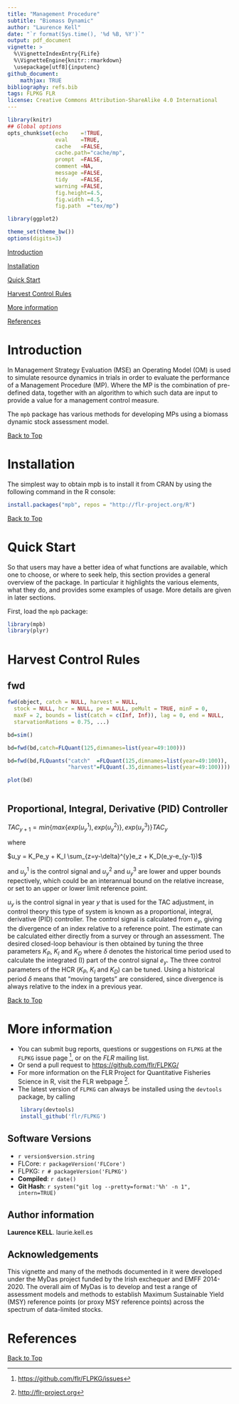 ```yaml
---
title: "Management Procedure"
subtitle: "Biomass Dynamic"
author: "Laurence Kell"
date: "`r format(Sys.time(), '%d %B, %Y')`"
output: pdf_document
vignette: >
  %\VignetteIndexEntry{FLife}
  %\VignetteEngine{knitr::rmarkdown}
  \usepackage[utf8]{inputenc}
github_document:
    mathjax: TRUE
bibliography: refs.bib
tags: FLPKG FLR
license: Creative Commons Attribution-ShareAlike 4.0 International
---
```


```r
library(knitr)
## Global options
opts_chunk$set(echo    =!TRUE,
               eval    =TRUE,
               cache   =FALSE,
               cache.path="cache/mp",
               prompt  =FALSE,
               comment =NA,
               message =FALSE,
               tidy    =FALSE,
               warning =FALSE,
               fig.height=4.5,
               fig.width =4.5,
               fig.path  ="tex/mp")
```


```r
library(ggplot2)

theme_set(theme_bw())
options(digits=3)
```

[](#top)

[Introduction](#Introduction)

[Installation](#Installation)

[Quick Start](#QuickStart)

[Harvest Control Rules](#Harvest)

[More information](#More)

[References](#References)

# Introduction {#Introduction}

In Management Strategy Evaluation (MSE) an Operating Model (OM) is used to simulate resource dynamics in trials in order to evaluate the performance of a Management Procedure (MP). Where the MP is the combination of pre-defined data, together with an algorithm to which such data are input to provide a value for a management control measure. 

The `mpb` package has various methods for developing MPs using a biomass dynamic stock assessment model.

[Back to Top](#top)

# Installation {#Installation}

The simplest way to obtain mpb is to install it from CRAN by using the following command in the R console:

```r
install.packages("mpb", repos = "http://flr-project.org/R")
```

[Back to Top](#top)

# Quick Start {#QuickStart}

So that users may have a better idea of what functions are available, which one to choose, or where to seek help, this section provides a general overview of the package. In particular it highlights the various elements, what they do, and provides some examples of usage. More details are given in later sections.

First, load the `mpb` package:

```r
library(mpb)
library(plyr)
```


# Harvest Control Rules {#Harvest}

## fwd

```r
fwd(object, catch = NULL, harvest = NULL,
  stock = NULL, hcr = NULL, pe = NULL, peMult = TRUE, minF = 0,
  maxF = 2, bounds = list(catch = c(Inf, Inf)), lag = 0, end = NULL,
  starvationRations = 0.75, ...)
```

```r
bd=sim()
```

```r
bd=fwd(bd,catch=FLQuant(125,dimnames=list(year=49:100)))
```

```r
bd=fwd(bd,FLQuants("catch"  =FLQuant(125,dimnames=list(year=49:100)),
                   "harvest"=FLQuant(.35,dimnames=list(year=49:100))))

plot(bd)
```

```r
```

##  Proportional, Integral, Derivative (PID) Controller

$TAC_{y+1} = min\left \{ max\left \{ exp(u^1_y), exp(u^2_y)\right \}, exp(u^3_y)\right \}TAC_y$

where

$u_y = K_Pe_y + K_I \sum_{z=y-\delta}^{y}e_z + K_D(e_y-e_{y-1})$

and $u^1_y$ is the control signal and  $u^2_y$ and $u^3_y$ are lower and upper bounds repectively, which could be an interannual bound on the relative increase, or set to an upper or lower limit reference point.

$u_y$ is the control signal in year $y$ that is used for the TAC adjustment,  in control theory this type of system is known as a proportional, integral, derivative (PID) controller. The control signal is calculated from $e_y$, giving the divergence of an index relative to a reference point. The estimate can be calculated either directly from a survey or through an assessment. The desired closed-loop behaviour is then obtained by tuning the three parameters $K_P$, $K_I$ and $K_D$ where $\delta$ denotes the historical time period used to calculate the integrated (I) part of the control signal $e_y$.  The three control parameters of the HCR ($K_P$, $K_I$ and $K_D$) can be tuned. Using a historical period $\delta$  means that “moving targets” are considered, since divergence is always relative to the index in a previous year. 

<!-- A common method, named after Ziegler and Nichols and often applied in industrial engineering, is to first set $K_I$ and $K_D$ to zero and increase $K_P$ until the output of the control loop starts to oscillate with constant amplitude. The value of $K_P$ at this point is called the critical gain and can be combined with the value of the oscillation period to arrive at standard tunings for $K_P$, $K_I$ and/or $K_D$, depending on whether strictly proportional (P), proportional-integral (PI), or proportional-integral-derivative (PID) control is desirable. Here, $K_P$ represents the proportional response given the control signal, $K_I$ is the integral part of the response given the aggregation (sum) of recent control signals, and $K_D$ is the derivative part of the response driven by the rate at which the control signal varies.  -->





[Back to Top](#top)

# More information {#More}

* You can submit bug reports, questions or suggestions on `FLPKG` at the `FLPKG` issue page ^[<https://github.com/flr/FLPKG/issues>], or on the *FLR* mailing list.
* Or send a pull request to <https://github.com/flr/FLPKG/>
* For more information on the FLR Project for Quantitative Fisheries Science in R, visit the FLR webpage ^[<http://flr-project.org>].
* The latest version of `FLPKG` can always be installed using the `devtools` package, by calling
```r
	library(devtools)
	install_github('flr/FLPKG')
```


## Software Versions

* `r version$version.string`
* FLCore: `r packageVersion('FLCore')`
* FLPKG: `r # packageVersion('FLPKG')`
* **Compiled**: `r date()`
* **Git Hash**: `r system("git log --pretty=format:'%h' -n 1", intern=TRUE)`

## Author information

**Laurence KELL**. laurie.kell.es


## Acknowledgements

This vignette and many of the methods documented in it were developed under the MyDas project funded by the Irish exchequer and EMFF 2014-2020. The overall aim of MyDas is to develop and test a range of assessment models and methods to establish Maximum Sustainable Yield (MSY) reference points (or proxy MSY reference points) across the spectrum of data-limited stocks.

# References {#References}


[Back to Top](#top)
